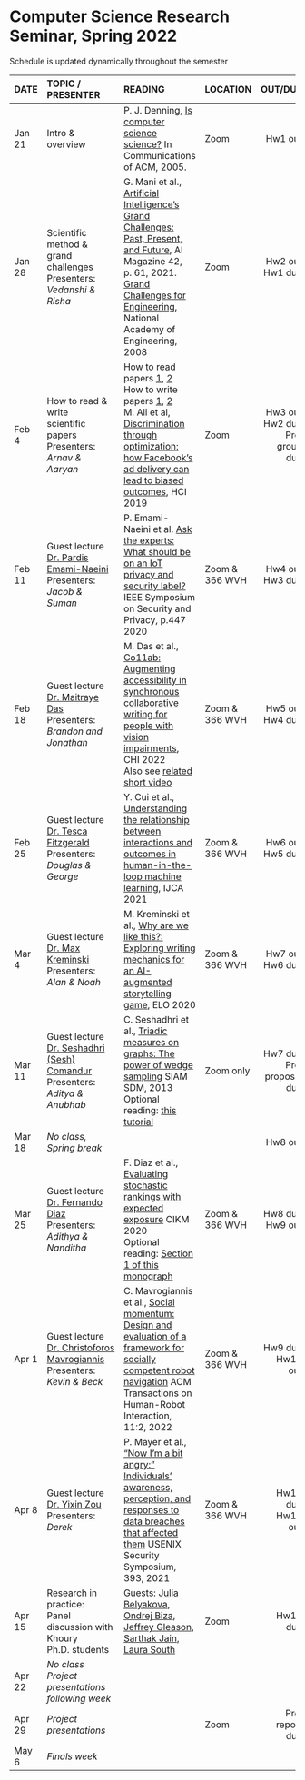 <h1> Computer Science Research Seminar, Spring 2022 </h1>
Schedule is updated dynamically throughout the semester
</br>

<font size="3">

| DATE        | TOPIC / PRESENTER |READING           |LOCATION |      OUT/DUE |
| ------   |:------------------|:---------------------------------|:------| --------:| 
| Jan 21 | Intro & overview |  P. J. Denning, [Is computer science science?](http://denninginstitute.com/pjd/PUBS/CACMcols/cacmJul07.pdf) In Communications of ACM, 2005.        | Zoom |  Hw1 out |
| Jan 28 |  Scientific method &</br>grand challenges</br>Presenters:</br>*Vedanshi & Risha*              |  G. Mani et al., [Artificial Intelligence’s Grand Challenges: Past, Present, and Future](https://www.andrew.cmu.edu/user/ganeshm/GrandChallengesAIMagazineSpring2021.pdf), AI Magazine 42, p. 61, 2021.</br>[Grand Challenges for Engineering](http://www.engineeringchallenges.org/challenges.aspx), National Academy of Engineering, 2008   | Zoom       |  Hw2 out </br> Hw1 due    |
| Feb 4  |   How to read & write</br>scientific papers  </br>  Presenters:</br>*Arnav & Aaryan*            |  How to read papers [1](https://dl.acm.org/citation.cfm?id=1595493), [2](https://dl.acm.org/citation.cfm?id=1273458)<br>How to write papers [1](https://homes.cs.washington.edu/~mernst/advice/write-technical-paper.html), [2](https://www.nature.com/articles/d41586-019-02918-5)   </br> M. Ali et al, [Discrimination through optimization: how Facebook's ad delivery can lead to biased outcomes](https://dl.acm.org/doi/abs/10.1145/3359301), HCI 2019       |  Zoom  |  Hw3 out </br> Hw2 due</br>Proj group due   |
| Feb 11 | Guest lecture</br>[Dr. Pardis Emami-Naeini](https://homes.cs.washington.edu/~pemamina/)  </br>Presenters:</br>*Jacob  & Suman *               | P. Emami-Naeini et al. [Ask the experts: What should be on an IoT privacy and security label?](Oakland20_PardisEmamiNaeini.pdf) IEEE Symposium on Security and Privacy, p.447 2020           |  Zoom & </br>366 WVH   |  Hw4 out</br>   Hw3 due         |
| Feb 18 | Guest lecture</br> [Dr. Maitraye Das](https://maitraye.github.io/)  </br>Presenters:</br>*Brandon and Jonathan*   |   M. Das et al., [Co11ab: Augmenting accessibility in synchronous collaborative writing for people with vision impairments](https://maitraye.github.io/files/papers/BVI_CW_CHI22.pdf),   CHI 2022</br> Also see [related short video](https://www.youtube.com/watch?v=dEbl5jvLKGQ)      |  Zoom & </br>366 WVH  |   Hw5 out</br>   Hw4 due       |
| Feb 25 | Guest lecture</br> [Dr. Tesca Fitzgerald](https://www.tescafitzgerald.com/) </br>Presenters:</br>*Douglas & George* |  Y. Cui et al., [Understanding the relationship between interactions and outcomes in human-in-the-loop machine learning](https://www.ijcai.org/proceedings/2021/599),   IJCA 2021  |  Zoom & </br>366 WVH | Hw6 out</br>   Hw5 due |
| Mar 4  | Guest lecture</br> [Dr. Max Kreminski](https://mkremins.github.io/)</br>Presenters:</br>*Alan & Noah* |         M. Kreminski et al., [Why are we like this?: Exploring writing mechanics for an AI-augmented storytelling game](https://mkremins.github.io/publications/WAWLT_ELO2020.pdf), ELO 2020  |  Zoom & </br>366 WVH | Hw7 out</br>   Hw6 due |
| Mar 11 | Guest lecture</br> [Dr. Seshadhri (Sesh) Comandur](https://users.soe.ucsc.edu/~sesh/)</br>Presenters:</br>*Aditya & Anubhab* |C. Seshadhri et al., [Triadic measures on graphs: The power of wedge sampling](https://epubs.siam.org/doi/10.1137/1.9781611972832.2) SIAM SDM, 2013</br>Optional reading: [this tutorial](https://users.soe.ucsc.edu/~sesh/subgraph_counting/www19-subgraph-counting-tutorial-part1.pdf) | Zoom only           | Hw7 due</br>Proj proposal due |  
| Mar 18 | *No class, Spring break* |    |            |  Hw8 out        |
| Mar 25 |  Guest lecture</br> [Dr. Fernando Diaz](https://841.io/) </br>Presenters: *Adithya & Nanditha* |  F. Diaz et al., [Evaluating stochastic rankings with expected exposure](https://dl.acm.org/doi/10.1145/3340531.3411962) CIKM  2020</br>Optional reading: [Section 1 of this monograph](https://arxiv.org/abs/2105.05779) |  Zoom & </br>366 WVH  | Hw8 due</br>Hw9 out         |
| Apr 1  |  Guest lecture</br> [Dr. Christoforos</br> Mavrogiannis](https://chrismavrogiannis.com/)  </br>Presenters: *Kevin & Beck* | C. Mavrogiannis et al., [Social momentum: Design and evaluation of a framework for socially competent robot navigation](https://dl.acm.org/doi/10.1145/3495244) ACM Transactions on Human-Robot Interaction, 11:2, 2022 |  Zoom & </br>366 WVH  |  Hw9 due</br>Hw10 out        |
| Apr 8  | Guest lecture</br> [Dr. Yixin Zou](https://yixinzou.github.io/)</br>Presenters: *Derek* | P. Mayer et al., ["Now I'm a bit angry:" Individuals' awareness, perception, and responses to data breaches that affected them](https://www.usenix.org/conference/usenixsecurity21/presentation/mayer) USENIX Security Symposium, 393, 2021 | Zoom & </br>366 WVH           |  Hw10 due</br>Hw11 out |
| Apr 15 | Research in practice:</br> Panel discussion with Khoury Ph.D. students | Guests: [Julia Belyakova](https://www.khoury.northeastern.edu/people/julia-belyakova/), [Ondrej Biza](https://www.khoury.northeastern.edu/people/ondrej-biza/), [Jeffrey Gleason](https://www.khoury.northeastern.edu/people/jeffrey-gleason/), [Sarthak Jain](https://www.khoury.northeastern.edu/people/sarthak-jain-2/), [Laura South](https://www.khoury.northeastern.edu/people/laura-south/)   | Zoom  | Hw11 due         |
| Apr 22 | *No class</br>Project presentations following week*  |    |            |          |
| Apr 29 | *Project presentations*  |            |  Zoom  | Proj report due           |
| May 6  | *Finals week*    |            |            |          | 
</font>






